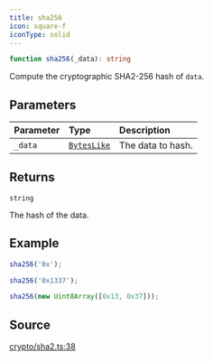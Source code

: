 ```yaml
---
title: sha256
icon: square-f
iconType: solid
---
```


```ts
function sha256(_data): string
```

Compute the cryptographic SHA2-256 hash of `data`.

## Parameters

| Parameter | Type | Description |
| :------ | :------ | :------ |
| `_data` | [`BytesLike`](/sdk/content/type-aliases/BytesLike) | The data to hash. |

## Returns

`string`

The hash of the data.

## Example

```ts
sha256('0x');

sha256('0x1337');

sha256(new Uint8Array([0x13, 0x37]));
```

## Source

[crypto/sha2.ts:38](https://github.com/dominant-strategies/quais.js/blob/9e7ebe974131dcdad3a534a98991f30db89b4403/src/crypto/sha2.ts#L38)
